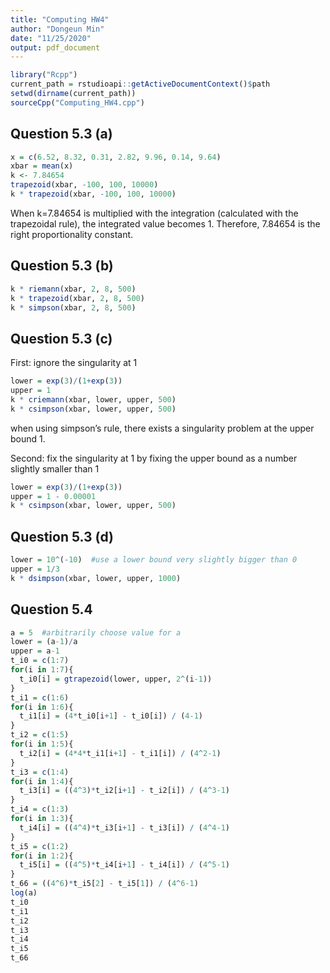```yaml
---
title: "Computing HW4"
author: "Dongeun Min"
date: "11/25/2020"
output: pdf_document
---
```


```r
library("Rcpp")
current_path = rstudioapi::getActiveDocumentContext()$path
setwd(dirname(current_path))
sourceCpp("Computing_HW4.cpp")
```

## Question 5.3 (a)
```r
x = c(6.52, 8.32, 0.31, 2.82, 9.96, 0.14, 9.64)
xbar = mean(x)
k <- 7.84654
trapezoid(xbar, -100, 100, 10000)
k * trapezoid(xbar, -100, 100, 10000)
```
When k=7.84654 is multiplied with the integration (calculated with the trapezoidal rule), the integrated value becomes 1. Therefore, 7.84654 is the right proportionality constant.

## Question 5.3 (b)
```r
k * riemann(xbar, 2, 8, 500)
k * trapezoid(xbar, 2, 8, 500)
k * simpson(xbar, 2, 8, 500)
```

## Question 5.3 (c)
First: ignore the singularity at 1
```r
lower = exp(3)/(1+exp(3))
upper = 1
k * criemann(xbar, lower, upper, 500)
k * csimpson(xbar, lower, upper, 500)
```
when using simpson's rule, there exists a singularity problem at the upper bound 1.  
  
Second: fix the singularity at 1 by fixing the upper bound as a number slightly smaller than 1
```r
lower = exp(3)/(1+exp(3))
upper = 1 - 0.00001
k * csimpson(xbar, lower, upper, 500)
```

## Question 5.3 (d)
```r
lower = 10^(-10)  #use a lower bound very slightly bigger than 0
upper = 1/3
k * dsimpson(xbar, lower, upper, 1000)
```

## Question 5.4
```r
a = 5  #arbitrarily choose value for a
lower = (a-1)/a
upper = a-1
t_i0 = c(1:7)
for(i in 1:7){
  t_i0[i] = gtrapezoid(lower, upper, 2^(i-1))
}
t_i1 = c(1:6)
for(i in 1:6){
  t_i1[i] = (4*t_i0[i+1] - t_i0[i]) / (4-1)
}
t_i2 = c(1:5)
for(i in 1:5){
  t_i2[i] = (4*4*t_i1[i+1] - t_i1[i]) / (4^2-1)
}
t_i3 = c(1:4)
for(i in 1:4){
  t_i3[i] = ((4^3)*t_i2[i+1] - t_i2[i]) / (4^3-1)
}
t_i4 = c(1:3)
for(i in 1:3){
  t_i4[i] = ((4^4)*t_i3[i+1] - t_i3[i]) / (4^4-1)
}
t_i5 = c(1:2)
for(i in 1:2){
  t_i5[i] = ((4^5)*t_i4[i+1] - t_i4[i]) / (4^5-1)
}
t_66 = ((4^6)*t_i5[2] - t_i5[1]) / (4^6-1)
log(a)
t_i0
t_i1
t_i2
t_i3
t_i4
t_i5
t_66
```

